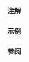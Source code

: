 {{cpp/types/traits/is|1=is_implicit_lifetime
|std=c++23
|description=
如果 {{tt|T}} 是[[cpp/named req/ImplicitLifetimeType|隐式生存期类型]]，那么提供的成员常量 {{c|value}} 等于 {{c|true}}。对于其它任何类型，{{c|value}} 等于 {{c|false}}。

如果 {{tt|T}} 是除了数组类型和（可能有 cv 限定的）{{c|void}} 以外的不完整类型，那么行为未定义。
|inherit_desc={{tt|T}} 是隐式生存期类型
}}

===注解===
{{feature test macro|__cpp_lib_is_implicit_lifetime|std=C++23|value=202302L|{{tt|std::is_implicit_lifetime}}}}

===示例===
{{example
|code=
// 以下类型统称为隐式生存期类型：
// * 标量类型：
//     * 算术类型
//     * 枚举类型
//     * 指针类型
//     * 成员指针类型
//     * std::nullptr_t
// * 隐式生存期类类型
//     * 其为聚合体且其析构函数并非由用户提供
//     * 其具有至少一个平凡的合格构造函数和一个平凡的未弃置析构函数
// * 数组类型
// * 这些类型的 cv 限定版本
#include &lt;type_traits&gt;

static_assert(std::is_implicit_lifetime_v&lt;int&gt;); // 算术类型是标量类型
static_assert(std::is_implicit_lifetime_v&lt;const int&gt;); // cv 限定的标量类型

enum E { e };
static_assert(std::is_implicit_lifetime_v&lt;E&gt;); // 枚举类型是标量类型
static_assert(std::is_implicit_lifetime_v&lt;int*&gt;); // 指针类型是标量类型
static_assert(std::is_implicit_lifetime_v&lt;std::nullptr_t&gt;); // 标量类型

struct S { int x, y; };
// S 是隐式生存期类：没有用户提供析构函数的聚合体
static_assert(std::is_implicit_lifetime_v&lt;S&gt;);

static_assert(std::is_implicit_lifetime_v&lt;int S::*&gt;); // 成员指针

struct X { ~X() = delete; };
// 由于弃置的析构函数，X 不是隐式生存期类
static_assert(!std::is_implicit_lifetime_v&lt;X&gt;);

static_assert(std::is_implicit_lifetime_v&lt;int[8]&gt;); // 数组类型
static_assert(std::is_implicit_lifetime_v&lt;volatile int[8]&gt;); // cv 限定的数组类型

int main() {}
}}

===参阅===
{{dsc begin}}
{{dsc inc|cpp/types/dsc is_scalar}}
{{dsc inc|cpp/types/dsc is_array}}
{{dsc inc|cpp/types/dsc is_aggregate}}
{{dsc inc|cpp/memory/dsc start_lifetime_as}}
{{dsc end}}

{{langlinks|en|es|ja|ru}}